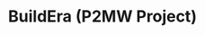 ---
title: "BuildEra (P2MW Project)"
publishedAt: "2024-04-08"
images:
  - "/images/projects/project-01/builderaweb.jpg"
  - "/images/projects/project-01/buildera-found.png"
---